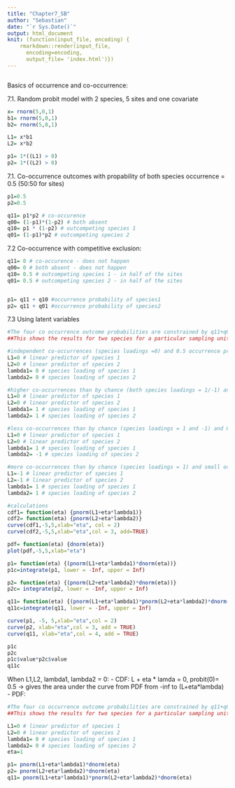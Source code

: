 ```yaml
---
title: "Chapter7_SB"
author: "Sebastian"
date: "`r Sys.Date()`"
output: html_document
knit: (function(input_file, encoding) {
    rmarkdown::render(input_file,
      encoding=encoding,
      output_file= 'index.html')})
---
```


```r

```

Basics of occurrence and co-occurrence:

7.1. Random probit model with 2 species, 5 sites and one covariate

```r
x= rnorm(5,0,1)
b1= rnorm(5,0,1)
b2= rnorm(5,0,1)

L1= x*b1
L2= x*b2

p1= 1*((L1) > 0)
p2= 1*((L2) > 0)


```


7.1. Co-occurrence outcomes with propability of both species occurrence = 0.5 (50:50 for sites)
```r
p1=0.5
p2=0.5

q11= p1*p2 # co-occurence
q00= (1-p1)*(1-p2) # both absent
q10= p1 * (1-p2) # outcompeting species 1
q01= (1-p1)*p2 # outcompeting species 2

```

7.2 Co-occurrence with competitive exclusion: 
```r
q11= 0 # co-occurence - does not happen
q00= 0 # both absent - does not happen
q10= 0.5 # outcompeting species 1 - in half of the sites
q01= 0.5 # outcompeting species 2 - in half of the sites


p1= q11 + q10 #occurrence probability of species1
p2= q11 + q01 #occurrence probability of species2
```


7.3 Using latent variables
```r
#The four co occurrence outcome probabilities are constrained by q11+q00+q10+q01 = 1
##This shows the results for two species for a particular sampling unit

#independent co-occurrences (species loadings =0) and 0.5 occurrence probability due to L=0
L1=0 # linear predictor of species 1
L2=0 # linear predictor of species 2
lambda1= 0 # species loading of species 1
lambda2= 0 # species loading of species 2

#higher co-occurrences than by chance (both species loadings = 1/-1) and 0.5 occurrence probability due to L=0
L1=0 # linear predictor of species 1
L2=0 # linear predictor of species 2
lambda1= 1 # species loading of species 1
lambda2= 1 # species loading of species 2

#less co-occurrences than by chance (species loadings = 1 and -1) and 0.5 occurrence probability due to L=0
L1=0 # linear predictor of species 1
L2=0 # linear predictor of species 2
lambda1= 1 # species loading of species 1
lambda2= -1 # species loading of species 2

#more co-occurrences than by chance (species loadings = 1) and small occurrence probability due to L= -1 (=rarer species in this sampling unit?) = positive influence of species loadings 
L1=-1 # linear predictor of species 1
L2=-1 # linear predictor of species 2
lambda1= 1 # species loading of species 1
lambda2= 1 # species loading of species 2

#calculations
cdf1= function(eta) {pnorm(L1+eta*lambda1)}
cdf2= function(eta) {pnorm(L2+eta*lambda2)}
curve(cdf1,-5,5,xlab="eta", col = 2)
curve(cdf2,-5,5,xlab="eta",col = 3, add=TRUE)

pdf= function(eta) {dnorm(eta)}
plot(pdf,-5,5,xlab="eta")

p1= function(eta) {(pnorm(L1+eta*lambda1)*dnorm(eta))} 
p1c=integrate(p1, lower = -Inf, upper = Inf)

p2= function(eta) {(pnorm(L2+eta*lambda2)*dnorm(eta))}
p2c= integrate(p2, lower = -Inf, upper = Inf)

q11= function(eta) {(pnorm(L1+eta*lambda1)*pnorm(L2+eta*lambda2)*dnorm(eta))}
q11c=integrate(q11, lower = -Inf, upper = Inf)

curve(p1, -5, 5,xlab="eta",col = 2)
curve(p2, xlab="eta",col = 3, add = TRUE)
curve(q11, xlab="eta",col = 4, add = TRUE)

p1c
p2c
p1c$value*p2c$value
q11c


```
When L1,L2, lambda1, lambda2 = 0: 
- CDF: L + eta * lamda = 0, probit(0)= 0.5 -> gives the area under the curve from PDF from -inf to (L+eta*lambda)
- PDF: 

```r
#The four co occurrence outcome probabilities are constrained by q11+q00+q10+q01 = 1
##This shows the results for two species for a particular sampling unit

L1=0 # linear predictor of species 1
L2=0 # linear predictor of species 2
lambda1= 0 # species loading of species 1
lambda2= 0 # species loading of species 2
eta=1

p1= pnorm(L1+eta*lambda1)*dnorm(eta)
p2= pnorm(L2+eta*lambda2)*dnorm(eta)
q11= pnorm(L1+eta*lambda1)*pnorm(L2+eta*lambda2)*dnorm(eta)


```

